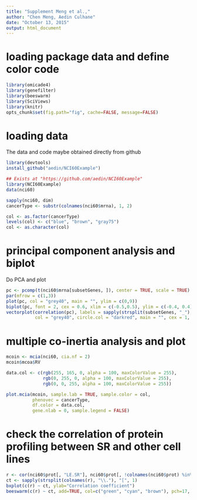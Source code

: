 ```yaml
---
title: "Supplement Meng et al.,"
author: "Chen Meng, Aedin Culhane"
date: "October 13, 2015"
output: html_document
---
```


#  loading package data and define color code

```r
library(omicade4)
library(genefilter)
library(beeswarm)
library(SciViews)
library(knitr)
opts_chunk$set(fig.path="fig", cache=FALSE, message=FALSE)
```

# loading data
The data and code maybe obtained directly from github

```r
library(devtools)
install_github("aedin/NCI60Example")
```

```r
## Exists at "https://github.com/aedin/NCI60Example"
library(NCI60Example)
data(nci60)
```


```r
sapply(nci60, dim)
cancerType <- substr(colnames(nci60$mrna), 1, 2)

col <- as.factor(cancerType)
levels(col) <- c("blue", "brown", "gray75")
col <- as.character(col)
```

 
#   principal component analysis and biplot

Do PCA and plot

```r
pc <- pcomp(t(nci60$mrna[subsetGenes, ]), center = TRUE, scale = TRUE)
par(mfrow = c(1,3))
plot(pc, col = "grey40", main = "", ylim = c(0,9))
biplot(pc, font = 2, cex = 0.6, xlim = c(-0.5,0.5), ylim = c(-0.4, 0.4), col = c("grey40", "darkred"))
vectorplot(correlation(pc), labels = sapply(strsplit(subsetGenes, "_"), "[", 1), font = 2, 
           col = "grey40", circle.col = "darkred", main = "", cex = 1, lwd = 2)
```

# multiple co-inertia analysis and plot

```r
mcoin <- mcia(nci60, cia.nf = 2)
mcoin$mcoa$RV

data.col <- c(rgb(255, 165, 0, alpha = 100, maxColorValue = 255), 
              rgb(0, 255, 0, alpha = 100, maxColorValue = 255), 
              rgb(0, 0, 255, alpha = 100, maxColorValue = 255))

plot.mcia(mcoin, sample.lab = TRUE, sample.color = col, 
          phenovec = cancerType, 
          df.color = data.col, 
          gene.nlab = 0, sample.legend = FALSE)
```

# check the correlation of protein profiling between SR and other cell lines

```r
r <- cor(nci60$prot[, "LE.SR"], nci60$prot[, !colnames(nci60$prot) %in% "LE.SR"])
ct <- sapply(strsplit(colnames(r), "\\."), "[", 1)
bxplot(c(r) ~ ct, ylab="Correlation coefficient")
beeswarm(c(r) ~ ct, add=TRUE, col=c("green", "cyan", "brown"), pch=17, cex=1.2)
```

